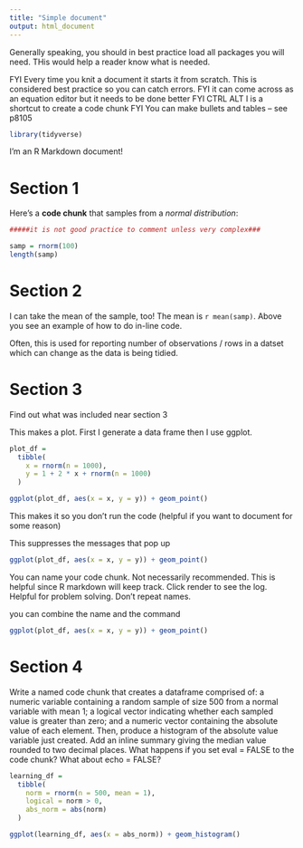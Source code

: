 ```yaml
---
title: "Simple document"
output: html_document
---
```


Generally speaking, you should in best practice load all packages you will need. THis would help a reader know what is needed.

FYI Every time you knit a document it starts it from scratch. This is considered best practice so you can catch errors.
FYI it can come across as an equation editor but it needs to be done better
FYI CTRL ALT I is a shortcut to create a code chunk
FYI You can make bullets and tables -- see p8105


```r
library(tidyverse)
```

I'm an R Markdown document! 

# Section 1

Here's a **code chunk** that samples from 
a _normal distribution_:

```r
#####it is not good practice to comment unless very complex###

samp = rnorm(100)
length(samp)
```

# Section 2

I can take the mean of the sample, too!
The mean is `r mean(samp)`.
Above you see an example of how to do in-line code. 

Often, this is used for reporting number of observations / rows in a datset which can change as the data is being tidied.


# Section 3
Find out what was included near section 3

This makes a plot. First I generate a data frame then I use ggplot. 



```r



plot_df = 
  tibble(
    x = rnorm(n = 1000),
    y = 1 + 2 * x + rnorm(n = 1000)
  )

ggplot(plot_df, aes(x = x, y = y)) + geom_point()

```


This makes it so you don't run the code (helpful if you want to document for some reason)

This suppresses the messages that pop up 
```r

ggplot(plot_df, aes(x = x, y = y)) + geom_point()

```

You can name your code chunk. Not necessarily recommended. This is helpful since R markdown will keep track. Click render to see the log. Helpful for problem solving. Don't repeat names.

you can combine the name and the command
```r

ggplot(plot_df, aes(x = x, y = y)) + geom_point()

```

# Section 4

Write a named code chunk that creates a dataframe comprised of: a numeric variable containing a random sample of size 500 from a normal variable with mean 1; a logical vector indicating whether each sampled value is greater than zero; and a numeric vector containing the absolute value of each element. Then, produce a histogram of the absolute value variable just created. Add an inline summary giving the median value rounded to two decimal places. What happens if you set eval = FALSE to the code chunk? What about echo = FALSE?


```r

learning_df = 
  tibble(
    norm = rnorm(n = 500, mean = 1),
    logical = norm > 0, 
    abs_norm = abs(norm)
  )

ggplot(learning_df, aes(x = abs_norm)) + geom_histogram()


```




